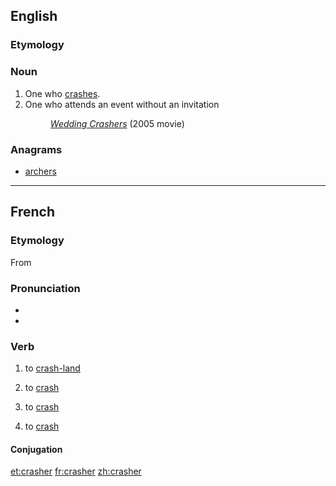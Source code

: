 ==English==

===Etymology===
{{suffix|crash|er}}

===Noun===
{{en-noun}}

# One who [[crash]]es.
# One who attends an event without an invitation
#: ''[[w:Wedding Crashers|Wedding Crashers]]'' (2005 movie)

===Anagrams===
* [[archers#English|archers]]

----

==French==

===Etymology===
From {{etyl|en|fr}} {{term|crash|lang=en}}

===Pronunciation===
* {{IPA| /kʁa.ʃe/|lang=fr}}
* {{homophones|cracher}}

===Verb===
{{fr-verb}}

# {{context|of an aircraft}} to [[crash-land]]
# {{context|of a vehicle}} to [[crash]]
# {{economics|lang=fr}} to [[crash]]
# {{computing|lang=fr}} to [[crash]]

====Conjugation====
{{fr-conj-er|crash|avoir}}

[[et:crasher]]
[[fr:crasher]]
[[zh:crasher]]